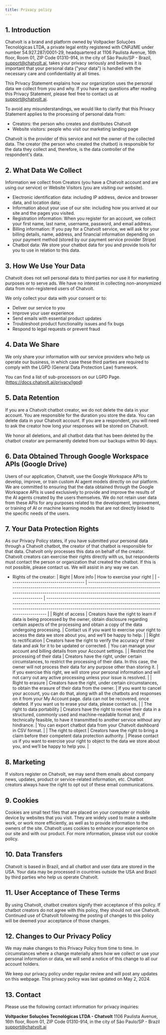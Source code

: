 ```yaml
---
title: Privacy policy
---
```


## **1. Introduction**
Chatvolt is a brand and platform owned by Voltpacker Soluções Tecnológicas LTDA, a private legal entity registered with CNPJ/ME under number 54.927.287/0001-29, headquartered at 1106 Paulista Avenue, 16th floor, Room 01, ZIP Code 01310-914, in the city of São Paulo/SP - Brazil, support@chatvolt.ai, takes your privacy seriously and believes it is important that your personal data ("your data") is handled with the necessary care and confidentiality at all times.

This Privacy Statement explains how our organization uses the personal data we collect from you and why. If you have any questions after reading this Privacy Statement, please feel free to contact us at support@chatvolt.ai.

To avoid any misunderstandings, we would like to clarify that this Privacy Statement applies to the processing of personal data from:

- Creators: the person who creates and distributes Chatvolt
- Website visitors: people who visit our marketing landing page

Chatvolt is the provider of this service and not the owner of the collected data. The creator (the person who created the chatbot) is responsible for the data they collect and, therefore, is the data controller of the respondent's data.

## **2. What Data We Collect**
Information we collect from Creators (you have a Chatvolt account and are using our service) or Website Visitors (you are visiting our website).

- Electronic identification data: including IP address, device and browser data, and location data;
- Information about your use of our site: including how you arrived at our site and the pages you visited.
- Registration information: When you register for an account, we collect your first name, last name, username, password, and email address.
- Billing information: If you pay for a Chatvolt service, we will ask for your billing details, name, address, and financial information depending on your payment method (stored by our payment service provider Stripe)
- Chatbot data: We store your chatbot data for you and provide tools for you to use in relation to this data.

## **3. How We Use Your Data**
Chatvolt does not sell personal data to third parties nor use it for marketing purposes or to serve ads. We have no interest in collecting non-anonymized data from non-registered users of Chatvolt.

We only collect your data with your consent or to:

- Deliver our service to you
- Improve your user experience
- Send emails with essential product updates
- Troubleshoot product functionality issues and fix bugs
- Respond to legal requests or prevent fraud

## **4. Data We Share**
We only share your information with our service providers who help us operate our business, in which case these third parties are required to comply with the LGPD (General Data Protection Law) framework.

You can find a list of sub-processors on our LGPD Page. (https://docs.chatvolt.ai/privacy/lgpd)

## **5. Data Retention**
If you are a Chatvolt chatbot creator, we do not delete the data in your account. You are responsible for the duration you store the data. You can delete data in your Chatvolt account. If you are a respondent, you will need to ask the creator how long your responses will be stored on Chatvolt.

We honor all deletions, and all chatbot data that has been deleted by the chatbot creator are permanently deleted from our backups within 90 days.

## **6. Data Obtained Through Google Workspace APIs (Google Drive)**
Users of our application, Chatvolt, use the Google Workspace APIs to develop, improve, or train custom AI agent models directly on our platform.
We are committed to ensuring that the data obtained through the Google Workspace APIs is used exclusively to provide and improve the results of the AI agents created by the users themselves.
We do not retain user data from these APIs for any purposes related to the development, improvement, or training of AI or machine learning models that are not directly linked to the specific needs of the users.

## **7. Your Data Protection Rights**
As our Privacy Policy states, if you have submitted your personal data through a Chatvolt chatbot, the creator of that chatbot is responsible for that data. Chatvolt only processes this data on behalf of the creator. Chatvolt creators can exercise their rights directly with us, but respondents must contact the person or organization that created the chatbot. If this is not possible, please contact us. We will assist in any way we can.

- Rights of the creator:
  | Right | More info | How to exercise your right |
  | ------------------------------------- | ------------------------------------------------------------------------------------------------------------------------------------------------------------------------------------------------------- | ------------------------------------------------------------------------------------------------------------------------------------------------------------------------------------------------------------------------------ |
  | Right of access | Creators have the right to learn if data is being processed by the owner, obtain disclosure regarding certain aspects of the processing and obtain a copy of the data undergoing processing. | Contact us if you want to exercise your right to access the data we store about you, and we’ll be happy to help. |
  | Right to rectification | Creators have the right to verify the accuracy of their data and ask for it to be updated or corrected. | You can manage your account and billing details from your Account settings. |
  | Restrict the processing of their data | Creators have the right, under certain circumstances, to restrict the processing of their data. In this case, the owner will not process their data for any purpose other than storing it. | If you exercise this right, we will store your personal information and will not carry out any active processing unless your issue is resolved. |
  | Right to erasure | Creators have the right, under certain circumstances, to obtain the erasure of their data from the owner. | If you want to cancel your account, you can do that, along with all the chatbots and responses on it from your My Account page. data can not be recovered, once deleted. If you want us to erase your data, please contact us. |
  | The right to data portability | Creators have the right to receive their data in a structured, commonly used and machine-readable format and, if technically feasible, to have it transmitted to another service without any hindrance. | You can export chatbot data from your Chatvolt dashboard in CSV format. |
  | The right to object | Creators have the right to bring a claim before their competent data protection authority. | Please contact us if you want to exercise your right to object to the data we store about you, and we’ll be happy to help you. |



## **8. Marketing**
If visitors register on Chatvolt, we may send them emails about company news, updates, product or service-related information, etc. Chatbot creators always have the right to opt out of these email communications.

## **9. Cookies**
Cookies are small text files that are placed on your computer or mobile device by websites that you visit. They are widely used to make a website work, or work more efficiently, as well as to provide information to the owners of the site. Chatvolt uses cookies to enhance your experience on our site and with our product. For more information, please visit our cookie policy.

## **10. Data Transfers**
Chatvolt is based in Brazil, and all chatbot and user data are stored in the USA. Your data may be processed in countries outside the USA and Brazil by third parties who help us operate Chatvolt.

## **11. User Acceptance of These Terms**
By using Chatvolt, chatbot creators signify their acceptance of this policy. If chatbot creators do not agree with this policy, they should not use Chatvolt. Continued use of Chatvolt following the posting of changes to this policy will be deemed your acceptance of those changes.

## 12. **Changes to Our Privacy Policy**
We may make changes to this Privacy Policy from time to time. In circumstances where a change materially alters how we collect or use your personal information or data, we will send a notice of this change to all our account holders.

We keep our privacy policy under regular review and will post any updates on this webpage. This privacy policy was last updated on May 2, 2024.

## **13. Contact**
Please use the following contact information for privacy inquiries:

**Voltpacker Soluções Tecnológicas LTDA - Chatvolt**
1106 Paulista Avenue, 16th floor, Room 01, ZIP Code 01310-914, in the city of São Paulo/SP - Brazil
support@chatvolt.ai
